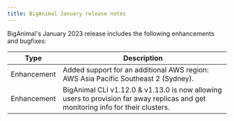 ```yaml
---
title: BigAnimal January release notes
---
```


BigAnimal's January 2023 release includes the following enhancements and bugfixes:

|    Type     |                                                           Description                                                           |
| ----------- | ------------------------------------------------------------------------------------------------------------------------------- |
| Enhancement | Added support for an additional AWS region: AWS Asia Pacific Southeast 2 (Sydney).                                               |
| Enhancement | BigAnimal CLI v1.12.0 & v1.13.0 is now allowing users to provision far away replicas and get monitoring info for their clusters. |
  